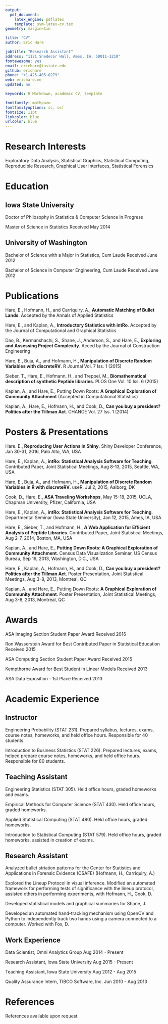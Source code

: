 ```yaml
---
output: 
  pdf_document:
    latex_engine: pdflatex
    template: svm-latex-cv.tex
geometry: margin=1in

title: "CV"
author: Eric Hare

jobtitle: "Research Assistant"
address: "1121 Snedecor Hall, Ames, IA, 50011-1210"
fontawesome: yes
email: erichare@iastate.edu
github: erichare
phone: "+1-425-405-0279"
web: erichare.me
updated: no

keywords: R Markdown, academic CV, template

fontfamily: mathpazo
fontfamilyoptions: sc, osf
fontsize: 11pt
linkcolor: blue
urlcolor: blue
---
```


# Research Interests

Exploratory Data Analysis, Statistical Graphics, Statistical Computing, Reproducible Research, Graphical User Interfaces, Statistical Forensics

# Education

## Iowa State University

Doctor of Philosophy in Statistics & Computer Science \hfill In Progress

Master of Science in Statistics \hfill Received May 2014

## University of Washington

Bachelor of Science with a Major in Statistics, Cum Laude \hfill Received June 2012

Bachelor of Science in Computer Engineering, Cum Laude \hfill Received June 2012

# Publications

Hare, E., Hofmann, H., and Carriquiry, A., **Automatic Matching of Bullet Lands**. Accepted by the Annals of Applied Statistics

Hare, E., and Kaplan, A., **Introductory Statistics with intRo**. Accepted by the Journal of Computational and Graphical Statistics

Dao, B., Kermanshachi, S., Shane, J., Anderson, S., and Hare, E., **Exploring and Assessing Project Complexity**. Acced by the Journal of Construction Engineering

Hare, E., Buja, A., and Hofmann, H., **Manipulation of Discrete Random Variables with discreteRV**. R Journal Vol. 7 Iss. 1 (2015)

Sieber, T., Hare, E., Hofmann, H., and Treppel, M., **Biomathematical description of synthetic Peptide libraries**. PLOS One Vol. 10 Iss. 6 (2015)

Kaplan, A., and Hare, E., Putting Down Roots: **A Graphical Exploration of Community Attachment** (Accepted in Computational Statistics)

Kaplan, A., Hare, E., Hofmann, H., and Cook, D., **Can you buy a president? Politics after the Tillman Act**. CHANCE Vol. 27 Iss. 1 (2014)

# Posters & Presentations

Hare. E., **Reproducing User Actions in Shiny**. Shiny Developer Conference, Jan 30-31, 2016, Palo Alto, WA, USA

Hare, E., Kaplan, A., **intRo: Statistical Analysis Software for Teaching**. Contributed Paper, Joint Statistical Meetings, Aug 8-13, 2015, Seattle, WA, USA

Hare, E., Buja, A., and Hofmann, H., **Manipulation of Discrete Random Variables in R with discreteRV**. useR, Jul 2, 2015, Aalborg, DK

Cook, D., Hare, E., **ASA Traveling Workshops**, May 15-18, 2015, UCLA, Chapman University, Pfizer, California, USA

Hare, E., Kaplan, A., **intRo: Statistical Analysis Software for Teaching**. Departmental Seminar (Iowa State University), Jan 12, 2015, Ames, IA, USA

Hare, E., Sieber, T., and Hofmann, H., **A Web Application for Efficient Analysis of Peptide Libraries**. Contributed Paper, Joint Statistical Meetings, Aug 2-7, 2014, Boston, MA, USA

Kaplan, A., and Hare, E., **Putting Down Roots: A Graphical Exploration of Community Attachment**. Census Data Visualization Seminar, US Census Bureau, Sep 19, 2013, Washington, D.C., USA

Hare, E., Kaplan, A., Hofmann, H., and Cook, D., **Can you buy a president? Politics after the Tillman Act**. Poster Presentation, Joint Statistical Meetings, Aug 3-8, 2013, Montreal, QC

Kaplan, A., and Hare, E., Putting Down Roots: **A Graphical Exploration of Community Attachment**. Poster Presentation, Joint Statistical Meetings, Aug 3-8, 2013, Montreal, QC

# Awards

ASA Imaging Section Student Paper Award \hfill Received 2016

Ron Wasserstein Award for Best Contributed Paper in Statistical Education \hfill Received 2015

ASA Computing Section Student Paper Award \hfill Received 2015

Kempthorne Award for Best Student in Linear Models \hfill Received 2013

ASA Data Exposition - 1st Place \hfill Received 2013

# Academic Experience

## Instructor

Engineering Probability (STAT 231). Prepared syllabus, lectures, exams, course notes, homeworks, and held office hours. Responsible for 40 students.

Introduction to Business Statistics (STAT 226). Prepared lectures, exams, helped prepare course notes, homeworks, and held office hours. Responsible for 80 students.

## Teaching Assistant

Engineering Statistics (STAT 305). Held office hours, graded homeworks and exams.

Empirical Methods for Computer Science (STAT 430). Held office hours, graded homeworks.

Applied Statistical Computing (STAT 480). Held office hours, graded homeworks.

Introduction to Statistical Computing (STAT 579). Held office hours, graded homeworks, assisted in creation of exams.

## Research Assistant

Analyzed bullet striation patterns for the Center for Statistics and Applications in Forensic Evidence (CSAFE) (Hofmann, H., Carriquiry, A.)

Explored the Lineup Protocol in visual inference. Modified an automated framework for performing tests of significance with the lineup protocol, assisted others in performing experiments, with Hofmann, H., Cook, D.

Developed statistical models and graphical summaries for Shane, J.

Developed an automated hand-tracking mechanism using OpenCV and Python to independently track two hands using a camera connected to a computer. Worked with Fox, D.

## Work Experience

Data Scientist, Omni Analytics Group \hfill Aug 2014 - Present

Research Assistant, Iowa State University \hfill Aug 2015 - Present

Teaching Assistant, Iowa State University \hfill Aug 2012 - Aug 2015

Quality Assurance Intern, TIBCO Software, Inc. \hfill Jun 2010 - Aug 2013

# References

References available upon request.
